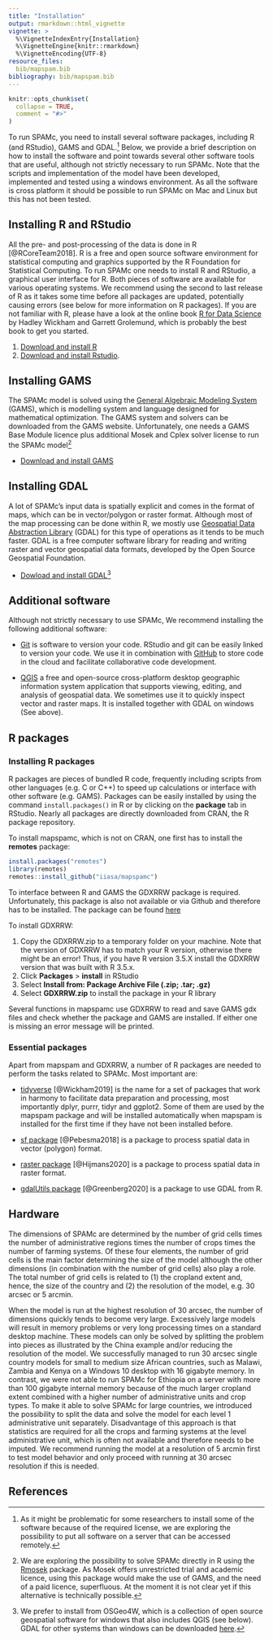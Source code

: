 ```yaml
---
title: "Installation"
output: rmarkdown::html_vignette
vignette: >
  %\VignetteIndexEntry{Installation}
  %\VignetteEngine{knitr::rmarkdown}
  %\VignetteEncoding{UTF-8}
resource_files:
  bib/mapspam.bib
bibliography: bib/mapspam.bib
---
```


```r
knitr::opts_chunk$set(
  collapse = TRUE,
  comment = "#>"
)
```

To run SPAMc, you need to install several software packages, including R (and RStudio), GAMS and GDAL.^[As it might be problematic for some researchers to install some of the software because of the required license, we are exploring the possibility to put all software on a server that can be accessed remotely.] Below, we provide a brief description on how to install the software and point towards several other software tools that are useful, although not strictly necessary to run SPAMc. Note that the scripts and implementation of the model have been developed, implemented and tested using a windows environment. As all the software is cross platform it should be possible to run SPAMc on Mac and Linux but this has not been tested.


## Installing R and RStudio

All the pre- and post-processing of the data is done in R [@RCoreTeam2018]. R is a free and open source software environment for statistical computing and graphics supported by the R Foundation for Statistical Computing. To run SPAMc one needs to install R and RStudio, a graphical user interface for R. Both pieces of software are available for various operating systems. We recommend using the second to last release of R as it takes some time before all packages are updated, potentially causing errors (see below for more information on R packages). If you are not familiar with R, please have a look at the online book [R for Data Science](https://r4ds.had.co.nz) by Hadley Wickham and Garrett Grolemund, which is probably the best book to get you started. 

1. [Download and install R](https://cran.r-project.org/)
2. [Download and install Rstudio](https://rstudio.com/products/rstudio/download/).


## Installing GAMS

The SPAMc model is solved using the [General Algebraic Modeling System](https://www.gams.com/) (GAMS), which is modelling system and language designed for mathematical optimization. The GAMS system and solvers can be downloaded from the GAMS website. Unfortunately, one needs a GAMS Base Module licence plus additional Mosek and Cplex solver license to run the SPAMc model^[We are exploring the possibility to solve SPAMc directly in R using the  [Rmosek](https://cran.r-project.org/web/packages/Rmosek/index.html) package. As Mosek offers unrestricted trial and academic licence, using this package would make the use of GAMS, and the need of a paid licence, superfluous. At the moment it is not clear yet if this alternative is technically possible.]

- [Download and install GAMS](https://www.gams.com/download)


## Installing GDAL

A lot of SPAMc's input data is spatially explicit and comes in the format of maps, which can be in vector/polygon or raster format. Although most of the map processing can be done within R, we mostly use [Geospatial Data Abstraction Library](https://gdal.org/) (GDAL) for this type of operations as it tends to be much faster. GDAL is a free computer software library for reading and writing raster and vector geospatial data formats, developed by the Open Source Geospatial Foundation. 

- [Dowload and install GDAL](https://trac.osgeo.org/osgeo4w)^[We prefer to install from OSGeo4W, which is a collection of open source geospatial software for windows that also includes QGIS (see below). GDAL for other systems than windows can be downloaded [here](https://gdal.org/download.html).]


## Additional software

Although not strictly necessary to use SPAMc, We recommend installing the following additional software:

- [Git](https://git-scm.com/book/en/v2/Getting-Started-Installing-Git) is software to version your code. RStudio and git can be easily linked to version your code. We use it in combination with [GitHub](https://github.com) to store code in the cloud and facilitate collaborative code development. 

- [QGIS](https://qgis.org/en/site/) a free and open-source cross-platform desktop geographic information system application that supports viewing, editing, and analysis of geospatial data. We sometimes use it to quickly inspect vector and raster maps. It is installed together with GDAL on windows (See above).


## R packages

### Installing R packages

R packages are pieces of bundled R code, frequently including scripts from other languages (e.g. C or C++) to speed up calculations or interface with other software (e.g. GAMS). Packages can be easily installed by using the command `install.packages()` in R or by clicking on the **package** tab in RStudio. Nearly all packages are directly downloaded from CRAN, the R package repository.

To install mapspamc, which is not on CRAN, one first has to install the **remotes** package:

```r
install.packages("remotes")
library(remotes)
remotes::install_github("iiasa/mapspamc")
```

To interface between R and GAMS the GDXRRW package is required. Unfortunately, this package is also not available or via Github and therefore has to be installed. The package can be found [here](https://support.gams.com/gdxrrw:interfacing_gams_and_r)

To install GDXRRW:

1. Copy the GDXRRW.zip to a temporary folder on your machine. Note that the version of GDXRRW has to match your R version, otherwise there might be an error! Thus, if you have R version 3.5.X install the GDXRRW version that was built with R 3.5.x.
2. Click **Packages** > **install** in RStudio
3. Select **Install from: Package Archive File (.zip; .tar; .gz)**
4. Select **GDXRRW.zip** to install the package in your R library

Several functions in mapspamc use GDXRRW to read and save GAMS gdx files and check whether the package and GAMS are installed. If either one is missing an error message will be printed.

### Essential packages

Apart from mapspam and GDXRRW, a number of R packages are needed to perform the tasks related to SPAMc. Most important are: 

- [tidyverse](https://cran.r-project.org/web/packages/tidyverse/index.html) [@Wickham2019] is the name for a set of packages that work in harmony to facilitate data preparation and processing, most importantly dplyr, purrr, tidyr and ggplot2. Some of them are used by the mapspam package and will be installed automatically when mapspam is installed for the first time if they have not been installed before. 

- [sf package](https://cran.r-project.org/web/packages/sf/index.html) [@Pebesma2018] is a package to process spatial data in vector (polygon) format.

- [raster package](https://cran.r-project.org/web/packages/raster/index.html) [@Hijmans2020] is a package to process spatial data in raster format.

- [gdalUtils package](https://cran.r-project.org/web/packages/gdalUtils/index.html) [@Greenberg2020] is a package to use GDAL from R.


## Hardware

The dimensions of SPAMc are determined by the number of grid cells times the number of administrative regions times the number of crops times the number of farming systems. Of these four elements, the number of grid cells is the main factor determining the size of the model although the other dimensions (in combination with the number of grid cells) also play a role. The total number of grid cells is related to (1) the cropland extent and, hence, the size of the country and (2) the resolution of the model, e.g. 30 arcsec or 5 arcmin. 

When the model is run at the highest resolution of 30 arcsec, the number of dimensions quickly tends to become very large. Excessively large models will result in memory problems or very long processing times on a standard desktop machine. These models can only be solved by splitting the problem into pieces as illustrated by the China example and/or reducing the resolution of the model. We successfully managed to run 30 arcsec single country models for small to medium size African countries, such as Malawi, Zambia and Kenya on a Windows 10 desktop with 16 gigabyte memory. In contrast, we were not able to run SPAMc for Ethiopia on a server with more than 100 gigabyte internal memory because of the much larger cropland extent combined with a higher number of administrative units and crop types. To make it able to solve SPAMc for large countries, we introduced the possibility to split the data and solve the model for each level 1 administrative unit separately. Disadvantage of this approach is that statistics are required for all the crops and farming systems at the level administrative unit, which is often not available and therefore needs to be imputed. We recommend running the model at a resolution of 5 arcmin first to test model behavior and only proceed with running at 30 arcsec resolution if this is needed. 


## References

